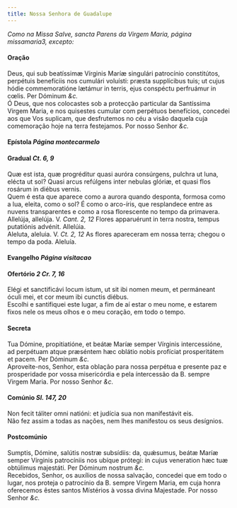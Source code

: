 ```yaml
---
title: Nossa Senhora de Guadalupe
---
```



<em>Como na Missa Salve, sancta Parens da Virgem Maria, página missamaria3, excepto:</em>

<h4 class="text-center">Oração</h4>
<div class="container-fluid">
<div class="row">
<div class="col-6 dropcaps text-justify">
Deus, qui sub beatíssimæ Vírginis Maríæ singulári patrocínio constitútos, perpétuis benefíciis nos cumulári voluísti: præsta supplícibus tuis; ut cujus hódie commemoratióne lætámur in terris, ejus conspéctu perfruámur in cœlis. Per Dóminum <em>&c.</em>
</div>
<div class="col-6 dropcaps text-justify">
Ó Deus, que nos colocastes sob a protecção particular da Santíssima Virgem Maria, e nos quisestes cumular com perpétuos benefícios, concedei aos que Vos suplicam, que desfrutemos no céu a visão daquela cuja comemoração hoje na terra festejamos. Por nosso Senhor <em>&c.</em>
</div>
</div>
</div>

<h4 class="text-center">Epístola <em>Página montecarmelo</em></h4>

<h4 class="text-center">Gradual <em>Ct. 6, 9</em></h4>
<div class="container-fluid">
<div class="row">
<div class="col-6 dropcaps text-justify">
Quæ est ista, quæ progréditur quasi auróra consúrgens, pulchra ut luna, elécta ut sol? Quasi arcus refúlgens inter nebulas glóriæ, et quasi flos rosárum in diébus vernis.
</div>
<div class="col-6 dropcaps text-justify">
Quem é esta que aparece como a aurora quando desponta, formosa como a lua, eleita, como o sol? É como o arco-íris, que resplandece entre as nuvens transparentes e como a rosa florescente no tempo da primavera.
</div>
<div class="col-6 text-justify">
Allelúja, allelúja. V. <em>Cant. 2, 12</em> Flores apparuérunt in terra nostra, tempus putatiónis advénit. Allelúia.
</div>
<div class="col-6 text-justify">
Aleluta, aleluia. V. <em>Ct. 2, 12</em> As flores apareceram em nossa terra; chegou o tempo da poda. Aleluía.
</div>
</div>
</div>

<h4 class="text-center">Evangelho <em>Página visitacao</em></h4>

<h4 class="text-center">Ofertório <em>2 Cr. 7, 16</em></h4>
<div class="container-fluid">
<div class="row">
<div class="col-6 dropcaps text-justify">
Elégi et sanctificávi locum istum, ut sit ibi nomen meum, et permáneant óculi mei, et cor meum ibi cunctis diébus.
</div>
<div class="col-6 dropcaps text-justify">
Escolhi e santifiquei este lugar, a fim de aí estar o meu nome, e estarem fixos nele os meus olhos e o meu coração, em todo o tempo.
</div>
</div>
</div>

<h4 class="text-center">Secreta</h4>
<div class="container-fluid">
<div class="row">
<div class="col-6 dropcaps text-justify">
Tua Dómine, propitiatióne, et beátæ Maríæ semper Vírginis intercessióne, ad perpétuam atque præséntem hæc oblátio nobis profíciat prosperitátem et pacem. Per Dóminum <em>&c.</em>
</div>
<div class="col-6 dropcaps text-justify">
Aproveite-nos, Senhor, esta oblação para nossa perpétua e presente paz e prosperidade por vossa misericórdia e pela íntercessão da B. sempre Virgem Maria. Por nosso Senhor <em>&c.</em>
</div>
</div>
</div>

<h4 class="text-center">Comúnio <em>Sl. 147, 20</em></h4>
<div class="container-fluid">
<div class="row">
<div class="col-6 dropcaps text-justify">
Non fecit táliter omni natióni: et judícia sua non manifestávit eis.
</div>
<div class="col-6 dropcaps text-justify">
Não fez assim a todas as nações, nem lhes manifestou os seus desígnios.
</div>
</div>
</div>

<h4 class="text-center">Postcomúnio</h4>
<div class="container-fluid">
<div class="row">
<div class="col-6 dropcaps text-justify">
Sumptis, Dómine, salútis nostræ subsídiis: da, quǽsumus, beátæ Maríæ semper Vírginis patrocíniis nos ubíque prótegi: in cujus veneration hæc tuæ obtúlimus majestáti. Per Dóminum nostrum <em>&c.</em>
</div>
<div class="col-6 dropcaps text-justify">
Recebidos, Senhor, os auxílios de nossa salvação, concedei que em todo o lugar, nos proteja o patrocínio da B. sempre Virgem Maria, em cuja honra oferecemos êstes santos Místérios à vossa divina Majestade. Por nosso Senhor <em>&c.</em>
</div>
</div>
</div>
